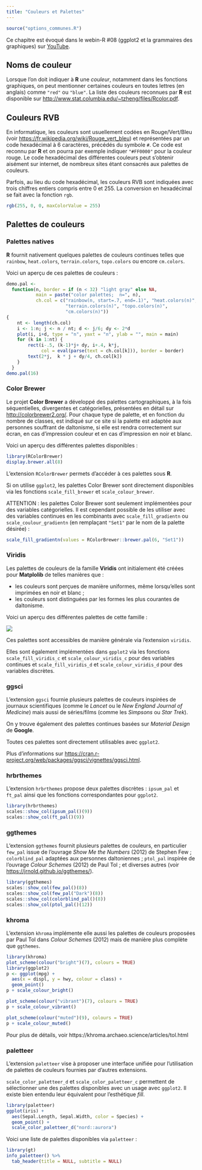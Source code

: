 ```yaml
---
title: "Couleurs et Palettes"
---
```


```r
source("options_communes.R")
```

<div class="webin-R">
Ce chapitre est évoqué dans le webin-R #08 (ggplot2 et la grammaires des graphiques) sur [YouTube](https://youtu.be/msnwENny_cg).
</div>

## Noms de couleur

Lorsque l'on doit indiquer à **R** une <dfn>couleur</dfn>, notamment dans les fonctions graphiques, on peut mentionner certaines couleurs en toutes lettres (en anglais) comme `"red"` ou `"blue"`. La liste des couleurs reconnues par **R** est disponible sur <http://www.stat.columbia.edu/~tzheng/files/Rcolor.pdf>.

## Couleurs RVB

En informatique, les couleurs sont usuellement codées en Rouge/Vert/Bleu (voir <https://fr.wikipedia.org/wiki/Rouge_vert_bleu>) et représentées par un code hexadécimal à 6 caractères, précédés du symbole `#`. Ce code est reconnu par **R** et on pourra par exemple indiquer `"#FF0000"` pour la couleur rouge. Le code hexadécimal des différentes couleurs peut s'obtenir aisément sur internet, de nombreux sites étant consacrés aux palettes de couleurs.

Parfois, au lieu du code hexadécimal, les couleurs RVB sont indiquées avec trois chiffres entiers compris entre 0 et 255. La conversion en hexadécimal se fait avec la fonction `rgb`{data-pkg="grDevices"}.

```r
rgb(255, 0, 0, maxColorValue = 255)
```

## Palettes de couleurs

### Palettes natives

**R** fournit nativement quelques palettes de couleurs continues telles que `rainbow`{data-pkg="grDevices" data-rdoc="Palettes"}, `heat.colors`{data-pkg="grDevices" data-rdoc="Palettes"}, `terrain.colors`{data-pkg="grDevices" data-rdoc="Palettes"}, `topo.colors`{data-pkg="grDevices" data-rdoc="Palettes"} ou encore `cm.colors`{data-pkg="grDevices" data-rdoc="Palettes"}.

Voici un aperçu de ces palettes de couleurs :

```r
demo.pal <-
  function(n, border = if (n < 32) "light gray" else NA,
           main = paste("color palettes;  n=", n),
           ch.col = c("rainbow(n, start=.7, end=.1)", "heat.colors(n)",
                      "terrain.colors(n)", "topo.colors(n)",
                      "cm.colors(n)"))
{
    nt <- length(ch.col)
    i <- 1:n; j <- n / nt; d <- j/6; dy <- 2*d
    plot(i, i+d, type = "n", yaxt = "n", ylab = "", main = main)
    for (k in 1:nt) {
        rect(i-.5, (k-1)*j+ dy, i+.4, k*j,
             col = eval(parse(text = ch.col[k])), border = border)
        text(2*j,  k * j + dy/4, ch.col[k])
    }
  }
demo.pal(16)
```

### Color Brewer

Le projet **Color Brewer** a développé des palettes cartographiques, à la fois séquentielles, divergentes et catégorielles, présentées en détail sur <http://colorbrewer2.org/>. Pour chaque type de palette, et en fonction du nombre de classes, est indiqué sur ce site si la palette est adaptée aux personnes souffrant de daltonisme, si elle est rendra correctement sur écran, en cas d'impression couleur et en cas d'impression en noir et blanc.

Voici un aperçu des différentes palettes disponibles :

```r
library(RColorBrewer)
display.brewer.all(8)
```

L'extension `RColorBrewer`{.pkg} permets d'accéder à ces palettes sous **R**.

Si on utilise `ggplot2`{.pkg}, les palettes Color Brewer sont directement disponibles via les fonctions `scale_fill_brewer`{data-pkg="ggplot2" data-rdoc="scale_colour_brewer"} et `scale_colour_brewer`{data-pkg="ggplot2"}.

ATTENTION : les palettes Color Brewer sont seulement implémentées pour des variables catégorielles. Il est cependant possible de les utiliser avec des variables continues en les combinants avec `scale_fill_gradientn`{data-pkg="ggplot2" data-rdoc="scale_colour_gradient"} ou `scale_coulour_gradientn`{data-pkg="ggplot2" data-rdoc="scale_colour_gradient"} (en remplaçant `"Set1"` par le nom de la palette désirée) :

```r
scale_fill_gradientn(values = RColorBrewer::brewer.pal(6, "Set1"))
```

### Viridis

Les palettes de couleurs de la famille **Viridis** ont initialement été créées pour **Matplolib** de telles manières que :

- les couleurs sont perçues de manière uniformes, même lorsqu’elles sont imprimées en noir et blanc ;
- les couleurs sont distinguées par les formes les plus courantes de daltonisme.

Voici un aperçu des différentes palettes de cette famille :

![](images/viridis-scales.png)

Ces palettes sont accessibles de manière générale via l'extension `viridis`{.pkg}.

Elles sont également implémentées dans `gpplot2`{.pkg} via les fonctions `scale_fill_viridis_c`{data-pkg="ggplot2" data-rdoc="scale_colour_viridis_d"} et `scale_colour_viridis_c`{data-pkg="ggplot2" data-rdoc="scale_colour_viridis_d"} pour des variables continues et `scale_fill_viridis_d`{data-pkg="ggplot2" data-rdoc="scale_colour_viridis_d"} et `scale_colour_viridis_d`{data-pkg="ggplot2" data-rdoc="scale_colour_viridis_d"} pour des variables discrètes.

### ggsci

L'extension `ggsci`{.pkg} fournie plusieurs palettes de couleurs inspirées de journaux scientifiques (comme le *Lancet* ou le *New England Journal of Medicine*) mais aussi de séries/films (comme les *Simpsons* ou *Star Trek*).

On y trouve également des palettes continues basées sur *Material Design* de **Google**.

Toutes ces palettes sont directement utilisables avec `ggplot2`{.pkg}.

Plus d'informations sur <https://cran.r-project.org/web/packages/ggsci/vignettes/ggsci.html>.

### hrbrthemes

L'extension `hrbrthemes`{.pkg} propose deux palettes discrètes : `ipsum_pal`{data-pkg="hrbrthemes"} et `ft_pal`{data-pkg="hrbrthemes"} ainsi que les fonctions correspondantes pour `ggplot2`{.pkg}.

```r
library(hrbrthemes)
scales::show_col(ipsum_pal()(9))
scales::show_col(ft_pal()(9))
```

### ggthemes

L'extension `ggthemes`{.pkg} fournit plusieurs palettes de couleurs, en particulier `few_pal`{data-pkg="ggthemes"} issue de l'ouvrage *Show Me the Numbers* (2012) de Stephen Few ; `colorblind_pal`{data-pkg="ggthemes"} adaptées aux personnes daltoniennes ; `ptol_pal`{data-pkg="ggthemes"} inspirée de l'ouvrage *Colour Schemes* (2012) de Paul Tol ; et diverses autres (voir <https://jrnold.github.io/ggthemes/>).

```r
library(ggthemes)
scales::show_col(few_pal()(8))
scales::show_col(few_pal("Dark")(8))
scales::show_col(colorblind_pal()(8))
scales::show_col(ptol_pal()(12))
```

### khroma

L'extension `khroma`{.pkg} implémente elle aussi les palettes de couleurs proposées par Paul Tol dans *Colour Schemes* (2012) mais de manière plus complète que `ggthemes`{.pkg}. 

```r
library(khroma)
plot_scheme(colour("bright")(7), colours = TRUE)
library(ggplot2)
p <- ggplot(mpg) +
  aes(x = displ, y = hwy, colour = class) +
  geom_point()
p + scale_colour_bright()
```


```r
plot_scheme(colour("vibrant")(7), colours = TRUE)
p + scale_colour_vibrant()
```

```r
plot_scheme(colour("muted")(9), colours = TRUE)
p + scale_colour_muted()
```

Pour plus de détails, voir https://khroma.archaeo.science/articles/tol.html

### paletteer

L'extension `paletteer`{.pkg} vise à proposer une interface unifiée pour l'utilisation de palettes de couleurs fournies par d'autres extensions.

`scale_color_paletteer_d`{data-pkg="paletteer"} et `scale_color_paletteer_c`{data-pkg="paletteer"} permettent de sélectionner une des palettes disponibles avec un usage avec `ggplot2`{.pkg}. Il existe bien entendu leur équivalent pour l'esthétique *fill*.


```r
library(paletteer)
ggplot(iris) +
  aes(Sepal.Length, Sepal.Width, color = Species) +
  geom_point() +
  scale_color_paletteer_d("nord::aurora")
```

Voici une liste de palettes disponibles via `paletteer`{.pkg} :


```r
library(gt)
info_paletteer() %>% 
  tab_header(title = NULL, subtitle = NULL)
```

